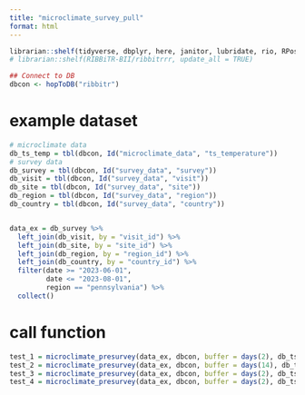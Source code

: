 ```yaml
---
title: "microclimate_survey_pull"
format: html
---
```



```r
librarian::shelf(tidyverse, dbplyr, here, janitor, lubridate, rio, RPostgres, stringr, DBI, parsedate, uuid, hms, RIBBiTR-BII/ribbitrrr, plotly)
# librarian::shelf(RIBBiTR-BII/ribbitrrr, update_all = TRUE)

## Connect to DB
dbcon <- hopToDB("ribbitr")

```

# example dataset
```r
# microclimate data
db_ts_temp = tbl(dbcon, Id("microclimate_data", "ts_temperature"))
# survey data
db_survey = tbl(dbcon, Id("survey_data", "survey"))
db_visit = tbl(dbcon, Id("survey_data", "visit"))
db_site = tbl(dbcon, Id("survey_data", "site"))
db_region = tbl(dbcon, Id("survey_data", "region"))
db_country = tbl(dbcon, Id("survey_data", "country"))


data_ex = db_survey %>%
  left_join(db_visit, by = "visit_id") %>%
  left_join(db_site, by = "site_id") %>%
  left_join(db_region, by = "region_id") %>%
  left_join(db_country, by = "country_id") %>%
  filter(date >= "2023-06-01",
         date <= "2023-08-01",
         region == "pennsylvania") %>%
  collect()

```

# call function
```r
test_1 = microclimate_presurvey(data_ex, dbcon, buffer = days(2), db_ts_temp, time_sensitive = FALSE, output_timezone = NA)
test_2 = microclimate_presurvey(data_ex, dbcon, buffer = days(14), db_ts_temp, time_sensitive = FALSE, output_timezone = NA)
test_3 = microclimate_presurvey(data_ex, dbcon, buffer = days(2), db_ts_temp, time_sensitive = TRUE, output_timezone = NA)
test_4 = microclimate_presurvey(data_ex, dbcon, buffer = days(2), db_ts_temp, time_sensitive = TRUE, output_timezone = "America/Los_Angeles")
```